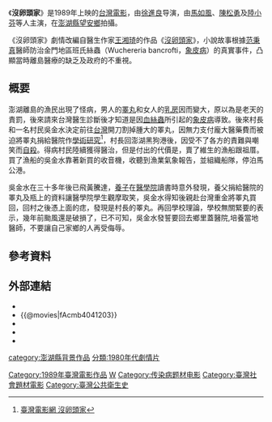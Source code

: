 {{Infobox Film
| name               = 沒卵頭家
| original_name      = ''{{lang|en|Mei luan tou jia}}''<BR/>''{{lang|en|Boss Noballs}}''
| image              = 
| caption            = 
| director           = 徐進良
| producer           = 何鑫 
| writer             = [[林桂瑛|林桂瑛]]
| based_on           = [[王湘琦|王湘琦]]《[[沒卵頭家_(小說)|沒卵頭家]]》
| starring           = [[陸小芬|陸小芬]]<br />[[馬如風|馬如風]]<br />[[陳松勇|陳松勇]]<br />[[陈博正|陈博正]]<br />[[陈宏奕|陈宏奕]]<br />[[謝祖武|謝祖武]]
| music              = <!--[[陳揚_(作曲家)|陳揚]]-->
| cinematography     = [[廖慶松|廖慶松]]
| editing            = [[陈博文|陈博文]]
| production_company =  敦化电影有限公司 
| distributor        = 
| released           = <!--{{TWN}}：{{film date|1989|8|26}}-->
| runtime            = 93分鐘
| country            = {{台灣電影產地}}
| language           = [[國語|國語]]、[[閩南語|閩南語]]
| budget             = 
| gross              =
| preceded_by        = 
| followed_by        = 
| website            = 
| amg_id             = 
| imdb_id            = tt0097791
}}

《'''沒卵頭家'''》是1989年上映的[[台灣電影|台灣電影]]，由[[徐進良|徐進良]]导演，由[[馬如風|馬如風]]、[[陳松勇|陳松勇]]及[[陸小芬|陸小芬]]等人主演，在[[澎湖縣|澎湖縣]][[望安鄉|望安鄉]]拍攝。

《沒卵頭家》劇情改編自醫生作家[[王湘琦|王湘琦]]的作品《[[沒卵頭家_(小說)|沒卵頭家]]》，小說故事根據[[范秉真|范秉真]]醫師防治金門地區班氏絲蟲（Wuchereria bancrofti，[[象皮病|象皮病]]）的真實事件，凸顯當時離島醫療的缺乏及政府的不重視。

==概要==
澎湖離島的漁民出現了怪病，男人的[[睪丸|睪丸]]和女人的[[乳房|乳房]]因而變大，原以為是老天的責罰，後來請來台灣醫生診斷後才知道是因[[血絲蟲|血絲蟲]]所引起的[[象皮病|象皮病]]導致。後來村長和一名村民吳金水決定前往[[台灣|台灣]]開刀割掉腫大的睪丸，因無力支付龐大醫藥費而被迫將睪丸捐給醫院作[[學術研究|學術研究]]<REF>
[http://www.taiwancinema.com/fp_17488_38 臺灣電影網 沒卵頭家]{{Dead link|date=2020年6月 |bot=InternetArchiveBot |fix-attempted=yes }}
</ref>，村長回澎湖黑狗港後，因受不了各方的責難與嘲笑而[[自殺|自殺]]。得病村民陸續獲得醫治，但是付出的代價是，賣了維生的漁船跟祖厝。買了漁船的吳金水靠著新買的收音機，收聽到漁業氣象報告，並組織船隊，停泊馬公港。

吳金水在三十多年後已飛黃騰達，[[養子|養子]]在[[醫學院|醫學院]]讀書時意外發現，養父捐給醫院的睪丸及瓶上的資料讓醫學院學生觀摩取笑，吳金水得知後親赴台灣重金將睪丸買回，回村之後憑上面的痣，發現是村長的睪丸。再回學校理論，學校無關緊要的表示，幾年前颱風還是破損了，已不可知，吳金水發誓要回去鄉里蓋醫院,培養當地醫師，不要讓自己家鄉的人再受侮辱。

==參考資料==
{{reflist}}

==外部連結==
*{{hkmdb title|9363}}
*{{@movies|fAcmb4041203}}
*{{Mtime|108379}}
*{{douban}}
*{{imdb title|2011123}}

[[Category:1989年臺灣電影作品|Category:1989年臺灣電影作品]]
[[Category:台灣劇情片|W]]
[[Category:传染病题材电影|Category:传染病题材电影]]
[[category:澎湖縣背景作品|category:澎湖縣背景作品]]
[[Category:臺灣社會題材電影|Category:臺灣社會題材電影]]
[[Category:臺灣公共衛生史|Category:臺灣公共衛生史]]
[[分類:1980年代劇情片|分類:1980年代劇情片]]